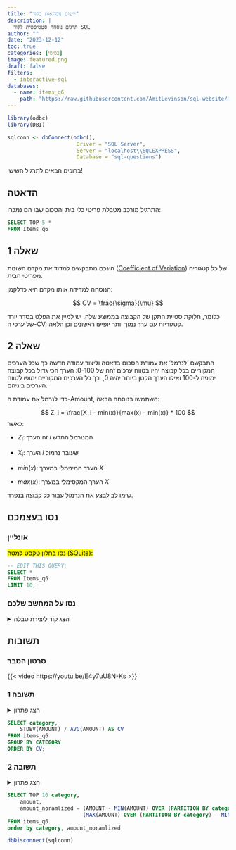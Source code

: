 ```yaml
---
title: "יישום נוסחאות בקוד"
description: |
  תרגום נוסחה סטטיסטית לקוד SQL
author: ""
date: "2023-12-12"
toc: true
categories: [בסיסי]
image: featured.png
draft: false
filters:
  - interactive-sql
databases:
  - name: items_q6
    path: "https://raw.githubusercontent.com/AmitLevinson/sql-website/main/questions/6-implementing-formulas/q6.sql"
---
```


```r
library(odbc)
library(DBI)

sqlconn <- dbConnect(odbc(),
                      Driver = "SQL Server",
                      Server = "localhost\\SQLEXPRESS",
                      Database = "sql-questions")
```

ברוכים הבאים לתרגיל השישי!

## הדאטה

התרגיל מורכב מטבלת פריטי כלי בית והסכום שבו הם נמכרו:

```sql
SELECT TOP 5 * 
FROM Items_q6
```

## שאלה 1

הינכם מתבקשים למדוד את מקדם השונות ([Coefficient of Variation](https://en.wikipedia.org/wiki/Coefficient_of_variation)) של כל קטגוריה מפריטי הבית.

הנוסחה למדידת אותו מקדם היא כדלקמן:

$$
CV = \frac{\sigma}{\mu}
$$

כלומר, חלוקת סטיית התקן של הקבוצה בממוצע שלה. יש למיין את הפלט בסדר יורד של ערכי ה-CV; קטגוריות עם ערך נמוך יותר יופיעו ראשונים וכן הלאה.

## שאלה 2

התבקשם 'לנרמל' את עמודת הסכום בדאטה וליצור עמודה חדשה כך שכל הערכים המקוריים בכל קבוצה יהיו בטווח ערכים זהה של 0-100: הערך הכי גדול בכל קבוצה ימופה ל-100 ואילו הערך הקטן ביותר יהיה 0, וכך כל הערכים המקוריים ימופו לטווח הערכים ביניהם. 

כדי לנרמל את עמודת ה-Amount, השתמשו בנוסחה הבאה:

$$
Z_i = \frac{X_i - min(x)}{max(x) - min(x)} * 100
$$
כאשר:  

- $Z_i$: זה הערך $i$ המנורמל החדש  

- $X_i$: הערך $i$ שעובר נרמול  

- $min(x)$: הערך המינימלי במערך $X$  

- $max(x)$: הערך המקסימלי במערך $X$   

שימו לב לבצע את הנרמול עבור כל קבוצה בנפרד.




## נסו בעצמכם

### אונליין 

<mark>נסו בחלון טקסט למטה (SQLite):</mark>

```.sql
-- EDIT THIS QUERY:
SELECT *
FROM Items_q6
LIMIT 10;

```


### נסו על המחשב שלכם

<details>
<summary>הצג קוד ליצירת טבלה</summary>

```sql
DROP TABLE IF EXISTS ITEMS_Q6;


CREATE TABLE items_q6
    ([category] varchar(6), [amount] int)
;
    
INSERT INTO items_q6
    ([category], [amount])
VALUES
    ('Chairs', 12),
    ('Chairs', 10),
    ('Chairs', 10),
    ('Chairs', 44),
    ('Chairs', 93),
    ('Chairs', 93),
    ('Chairs', 32),
    ('Chairs', 99),
    ('Chairs', 95),
    ('Chairs', 98),
    ('Chairs', 85),
    ('Chairs', 1),
    ('Chairs', 39),
    ('Chairs', 95),
    ('Chairs', 91),
    ('Chairs', 15),
    ('Chairs', 38),
    ('Chairs', 47),
    ('Chairs', 31),
    ('Chairs', 20),
    ('Tables', 80),
    ('Tables', 602),
    ('Tables', 913),
    ('Tables', 694),
    ('Tables', 241),
    ('Tables', 981),
    ('Tables', 477),
    ('Tables', 187),
    ('Tables', 111),
    ('Tables', 603),
    ('Tables', 73),
    ('Tables', 47),
    ('Tables', 74),
    ('Tables', 37),
    ('Tables', 691),
    ('Tables', 93),
    ('Tables', 487),
    ('Tables', 873),
    ('Tables', 775),
    ('Tables', 4),
    ('Sofas', 146),
    ('Sofas', 431),
    ('Sofas', 330),
    ('Sofas', 161),
    ('Sofas', 308),
    ('Sofas', 437),
    ('Sofas', 97),
    ('Sofas', 55),
    ('Sofas', 383),
    ('Sofas', 422),
    ('Sofas', 127),
    ('Sofas', 331),
    ('Sofas', 213),
    ('Sofas', 29),
    ('Sofas', 260),
    ('Sofas', 244),
    ('Sofas', 398),
    ('Sofas', 497),
    ('Sofas', 276),
    ('Sofas', 397),
    ('Plates', 50),
    ('Plates', 6),
    ('Plates', 16),
    ('Plates', 29),
    ('Plates', 2),
    ('Plates', 6),
    ('Plates', 9),
    ('Plates', 20),
    ('Plates', 3),
    ('Plates', 48),
    ('Plates', 23),
    ('Plates', 27),
    ('Plates', 46),
    ('Plates', 18),
    ('Plates', 5),
    ('Plates', 12),
    ('Plates', 9),
    ('Plates', 15),
    ('Plates', 12),
    ('Plates', 14),
    ('Cups', 2),
    ('Cups', 10),
    ('Cups', 6),
    ('Cups', 4),
    ('Cups', 2),
    ('Cups', 4),
    ('Cups', 4),
    ('Cups', 5),
    ('Cups', 10),
    ('Cups', 4),
    ('Cups', 3),
    ('Cups', 6),
    ('Cups', 4),
    ('Cups', 6),
    ('Cups', 2),
    ('Cups', 4),
    ('Cups', 2),
    ('Cups', 9),
    ('Cups', 7),
    ('Cups', 1)
;


```

</details>

## תשובות

### סרטון הסבר


{{< video https://youtu.be/E4y7uU8N-Ks >}}


### תשובה 1

<details>

<summary>הצג פתרון</summary>

שימו לב כי הפתרון מותאם ל-T-SQL ולא יעבוד כמו שהוא בתיבת SQL למעלה.

```sql
SELECT category,
	STDEV(AMOUNT) / AVG(AMOUNT) AS CV
FROM items_q6
GROUP BY CATEGORY
ORDER BY CV;
```

</details>

```sql
SELECT category,
	STDEV(AMOUNT) / AVG(AMOUNT) AS CV
FROM items_q6
GROUP BY CATEGORY
ORDER BY CV;
```

### תשובה 2

<details>

<summary>הצג פתרון</summary>

```sql
SELECT category,
	amount,
	amount_noramlized = (AMOUNT - MIN(AMOUNT) OVER (PARTITION BY category)) * 100.0 / 
						(MAX(AMOUNT) OVER (PARTITION BY category) - MIN(AMOUNT) OVER (PARTITION BY category))
FROM items_q6
order by category, amount_noramlized

```

</details>

```sql
SELECT TOP 10 category,
	amount,
	amount_noramlized = (AMOUNT - MIN(AMOUNT) OVER (PARTITION BY category)) * 100.0 / 
						(MAX(AMOUNT) OVER (PARTITION BY category) - MIN(AMOUNT) OVER (PARTITION BY category))
FROM items_q6
order by category, amount_noramlized
```

```r
dbDisconnect(sqlconn)
```
